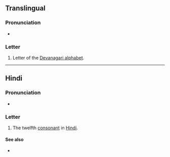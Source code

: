 {{also|ਠ|ㆆ|ㅎ}}
{{character info/new}}
==Translingual==

===Pronunciation===
* {{IPA|/ʈʰə/|lang=mul}}

===Letter===
{{mul-Deva|ṭha}}

# Letter of the [[Devanagari alphabet]].

----

==Hindi==

===Pronunciation===
* {{hi-IPA|ठ.}}

===Letter===
{{head|hi|letter}}

# The twelfth [[consonant]] in [[Hindi]].

====See also====
* {{list:Devanagari script letters/hi}}